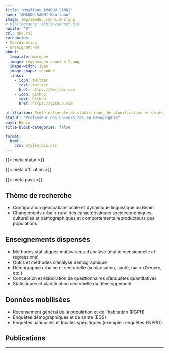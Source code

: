 ```yaml
---
title: "Mouftaou AMADOU SANNI"
name: "AMADOU SANNI Mouftaou"
image: img/amadou_sanni-m-2.png
# bibliography: biblio/pecout.bib
nocite: '@*'
csl: geo.csl
categories: 
- Coordination
- Enseignant·es
about:
  template: marquee
  image: img/amadou_sanni-m-2.png
  image-width: 18em
  image-shape: rounded
  links:
    - icon: twitter
      text: twitter
      href: https://twitter.com
    - icon: github
      text: Github
      href: https://github.com
      
affiliation: Ecole nationale de statistique, de planification et de démographie (ENSPD), Université de Parakou, LaReSPD
statut: "Professeur des universités en Démographie"
pays: Bénin
title-block-categories: false

format:
  html: 
    css: styles_bis.css
---
```


::: {#profil}
::: {#statut}
{{< meta statut >}}
:::

::: {#affiliation}
{{< meta affiliation >}}
:::

::: {#pays}
<i class="bi bi-globe2"></i> {{< meta pays >}}\
:::
:::

## <i class="bi bi-ui-checks-grid"></i> Thème de recherche

::: {#liste}
-   Configuration géospatiale locale et dynamique linguistique au Bénin
-   Changements urbain-rural des caractéristiques socioéconomiques, culturelles et démographiques et comportements reproducteurs des populations
:::

## <i class="bi bi-person-video3"></i> Enseignements dispensés

<div>

-   Méthodes statistiques multivariées d'analyse (multidimensionnelle et régressions)
-   Outils et méthodes d'analyse démographique
-   Démographie urbaine et sectorielle (scolarisation, santé, main-d'œuvre, etc.)
-   Conception et élaboration de questionnaires d'enquêtes quantitatives
-   Statistiques et planification sectorielle du développement

</div>

## <i class="bi bi-clipboard-data"></i> Données mobilisées

-   Recensement général de la population et de l'habitation (RGPH)
-   Enquêtes démographiques et de santé (EDS)
-   Enquêtes nationales et locales spécifiques (exemple : enquêtes ENSPD)

## <i class="bi bi-file-earmark-text"></i> Publications

::: {#refs}
:::

------------------------------------------------------------------------
